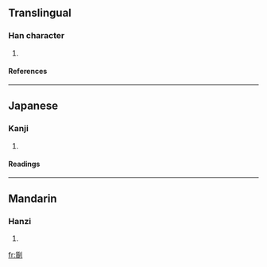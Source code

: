 ==Translingual==
===Han character===
{{Han char|rn=18|rad=刀|as=15|sn=17|four=|canj=竹金中弓 (HCLN), XX竹金中 (XXHCL)}}
# {{defn|Han}}
====References====
{{Han ref|kx=0145.250|dkj=02260|dj=0327.080|hdz=10362.020|uh=5295|ud=21141}}
----
==Japanese==
===Kanji===
{{ja-kanji|grade=|rs=刀15}}
# {{defn|Japanese}} 
====Readings====
{{ja-readings|on=[[しつ]] (shitsu), [[しち]] (shichi), [[ち]] (chi)|kun=[[わりふ]] (warifu), [[しち]] (shichi)}}
----
==Mandarin==
===Hanzi===
{{cmn-hanzi|pin=[[zhí]] ([[zhi2]])|wg=chih<sup>2</sup>}}
# {{defn|Mandarin}}

[[fr:劕]]